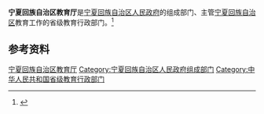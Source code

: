 {{Infobox PRCG
|机构名称 = 宁夏回族自治区教育厅
|标志1    = Red star.svg
|标志1说明 =
|职位1    = 厅长
|人员1    = [[李秋玲|李秋玲]]
|职位2    = 副厅长
|人员2    =
|人数2    =
|成立时间 =
|业务上级 = [[中华人民共和国教育部|中华人民共和国教育部]]
|组织上级 = [[宁夏回族自治区人民政府|宁夏回族自治区人民政府]]
|机构类型 = 省级人民政府组成部门
|中共上级 = [[中国共产党宁夏回族自治区委员会|中国共产党宁夏回族自治区委员会]]
|中共本级 = 中国共产党宁夏回族自治区教育局委员会
|行政级别 = 正地厅级
|前身     =
|地址1    = [[宁夏回族自治区|宁夏回族自治区]]
|邮编1    =
|官网     =
|电话1    =
|电话2    =
|传真1    =
|image1   =
|caption1 = 
}}

'''宁夏回族自治区教育厅'''是[[宁夏回族自治区人民政府|宁夏回族自治区人民政府]]的组成部门、主管[[宁夏回族自治区|宁夏回族自治区]]教育工作的省级教育行政部门。<ref>{{Cite web|title=中华人民共和国教育法|url=http://www.moe.gov.cn/s78/A02/zfs__left/s5911/moe_619/201512/t20151228_226193.html|accessdate=2020-08-18|work=中华人民共和国教育部|archive-date=2020-02-22|archive-url=https://web.archive.org/web/20200222114538/http://www.moe.gov.cn/s78/A02/zfs__left/s5911/moe_619/201512/t20151228_226193.html|dead-url=yes}}</ref>

== 参考资料 ==
{{reflist}}

{{宁夏高等院校}}

[[Category:宁夏回族自治区教育厅|]]
[[Category:宁夏回族自治区人民政府组成部门|Category:宁夏回族自治区人民政府组成部门]]
[[Category:中华人民共和国省级教育行政部门|Category:中华人民共和国省级教育行政部门]]